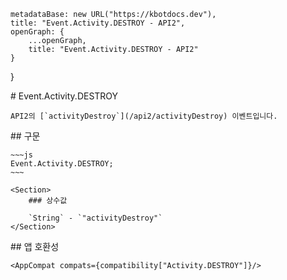 
    metadataBase: new URL("https://kbotdocs.dev"),
    title: "Event.Activity.DESTROY - API2",
    openGraph: {
        ...openGraph,
        title: "Event.Activity.DESTROY - API2"
    }
}

<Section>
    # Event.Activity.DESTROY

    API2의 [`activityDestroy`](/api2/activityDestroy) 이벤트입니다.
</Section>
<Section>
    ## 구문

    ~~~js
    Event.Activity.DESTROY;
    ~~~

    <Section>
        ### 상수값

        `String` - `"activityDestroy"`
    </Section>
</Section>
<Section>
    ## 앱 호환성

    <AppCompat compats={compatibility["Activity.DESTROY"]}/>
</Section>